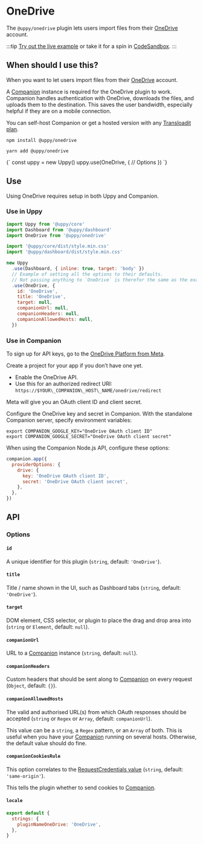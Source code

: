 

# OneDrive

The `@uppy/onedrive` plugin lets users import files from their [OneDrive](https://onedrive.com) account.

:::tip
[Try out the live example](/examples) or take it for a spin in [CodeSandbox](https://codesandbox.io/s/uppy-dashboard-xpxuhd).
:::

## When should I use this?

When you want to let users import files from their [OneDrive](https://onedrive.com) account.

A [Companion](/docs/companion) instance is required for the OneDrive plugin to work.
Companion handles authentication with OneDrive, downloads the files, and uploads them to the destination.
This saves the user bandwidth, especially helpful if they are on a mobile connection.

You can self-host Companion or get a hosted version with any [Transloadit plan](https://transloadit.com/pricing/).

<Tabs>
  <TabItem value="npm" label="NPM" default>

  ```shell
  npm install @uppy/onedrive
  ```

  </TabItem>

  <TabItem value="yarn" label="Yarn">

  ```shell
  yarn add @uppy/onedrive
  ```

  </TabItem>

  <TabItem value="cdn" label="CDN">
    <UppyCdnExample>
      {`
        const uppy = new Uppy()
        uppy.use(OneDrive, {
          // Options
        })
      `}
    </UppyCdnExample>
  </TabItem>
</Tabs>

## Use

Using OneDrive requires setup in both Uppy and Companion.

### Use in Uppy

```js {12-19} showLineNumbers
import Uppy from '@uppy/core'
import Dashboard from '@uppy/dashboard'
import OneDrive from '@uppy/onedrive'

import '@uppy/core/dist/style.min.css'
import '@uppy/dashboard/dist/style.min.css'

new Uppy
  .use(Dashboard, { inline: true, target: 'body' })
  // Example of setting all the options to their defaults.
  // Not passing anything to `OneDrive` is therefor the same as the example below.
  .use(OneDrive, {
    id: 'OneDrive',
    title: 'OneDrive',
    target: null,
    companionUrl: null,
    companionHeaders: null,
    companionAllowedHosts: null,
  })
```

### Use in Companion

To sign up for API keys, go to the [OneDrive Platform from Meta](https://developers.facebook.com/products/onedrive/).

Create a project for your app if you don’t have one yet.

*   Enable the OneDrive API.
*   Use this for an authorized redirect URI: `https://$YOUR\_COMPANION\_HOST\_NAME/onedrive/redirect`

Meta will give you an OAuth client ID and client secret.

Configure the OneDrive key and secret in Companion.
With the standalone Companion server, specify environment variables:

```shell
export COMPANION_GOOGLE_KEY="OneDrive OAuth client ID"
export COMPANION_GOOGLE_SECRET="OneDrive OAuth client secret"
```

When using the Companion Node.js API, configure these options:

```js
companion.app({
  providerOptions: {
    drive: {
      key: 'OneDrive OAuth client ID',
      secret: 'OneDrive OAuth client secret',
    },
  },
})
```

## API

### Options

#### `id`

A unique identifier for this plugin (`string`, default: `'OneDrive'`).

#### `title`

Title / name shown in the UI, such as Dashboard tabs (`string`, default: `'OneDrive'`).

#### `target`

DOM element, CSS selector, or plugin to place the drag and drop area into (`string` or `Element`, default: `null`).

#### `companionUrl`

URL to a [Companion](/docs/companion) instance (`string`, default: `null`).

#### `companionHeaders`

Custom headers that should be sent along to [Companion](/docs/companion) on every request (`Object`, default: `{}`).

#### `companionAllowedHosts`

The valid and authorised URL(s) from which OAuth responses should be accepted (`string` or `Regex` or `Array`, default: `companionUrl`).

This value can be a `string`, a `Regex` pattern, or an `Array` of both.
This is useful when you have your [Companion](/docs/companion) running on several hosts. Otherwise, the default value should do fine.

#### `companionCookiesRule`

This option correlates to the [RequestCredentials value](https://developer.mozilla.org/en-US/docs/Web/API/Request/credentials) (`string`, default: `'same-origin'`).

This tells the plugin whether to send cookies to [Companion](/docs/companion).

#### `locale`

```js
export default {
  strings: {
    pluginNameOneDrive: 'OneDrive',
  },
}
```
